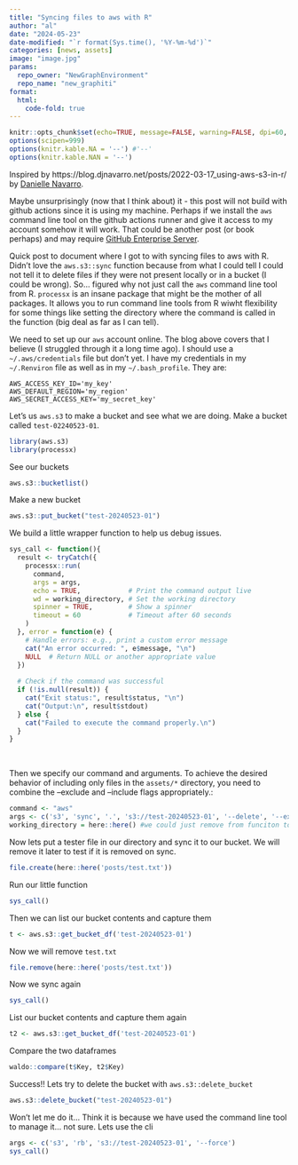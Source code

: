 ```yaml
---
title: "Syncing files to aws with R"
author: "al"
date: "2024-05-23"
date-modified: "`r format(Sys.time(), '%Y-%m-%d')`"
categories: [news, assets]
image: "image.jpg"
params:
  repo_owner: "NewGraphEnvironment"
  repo_name: "new_graphiti"
format: 
  html:
    code-fold: true
---
```



```r
knitr::opts_chunk$set(echo=TRUE, message=FALSE, warning=FALSE, dpi=60, out.width = "100%")
options(scipen=999)
options(knitr.kable.NA = '--') #'--'
options(knitr.kable.NAN = '--')
```

Inspired by https://blog.djnavarro.net/posts/2022-03-17_using-aws-s3-in-r/ by [Danielle Navarro](https://github.com/djnavarro).

Maybe unsurprisingly (now that I think about) it - this post will not build with github actions since it is using my machine.  Perhaps if we install the `aws` command line tool on the github actions runner and give it access to my account somehow it will work. That could be another post (or book perhaps) and 
may require [GitHub Enterprise Server](https://docs.github.com/en/enterprise-server@3.11/admin/github-actions/enabling-github-actions-for-github-enterprise-server/enabling-github-actions-with-amazon-s3-storage).

Quick post to document where I got to with syncing files to aws with R. Didn't love the `aws.s3::sync` function because
from what I could tell I could not tell it to delete files if they were not present locally or in a bucket (I could be wrong). 
So... figured why not just call the `aws` command line tool from R. `processx` is an insane package that might be the mother of all
packages. It allows you to run command line tools from R wiwht flexibility for some things like setting the  directory 
where the command is called in the function (big deal as far as I can tell). 


We need to set up our `aws` account online. The blog above covers that I believe (I struggled through it a long time ago). I should use a `~/.aws/credentials` file but don't yet.  I have my credentials in my `~/.Renviron` file as well as in my `~/.bash_profile`. They are:

    AWS_ACCESS_KEY_ID='my_key'
    AWS_DEFAULT_REGION='my_region'
    AWS_SECRET_ACCESS_KEY='my_secret_key'

Let's us `aws.s3` to make a bucket and see what we are doing. Make a bucket called `test-02240523-01`.

```r
library(aws.s3)
library(processx)


```

See our buckets

```r
aws.s3::bucketlist()
```

Make a new bucket

```r
aws.s3::put_bucket("test-20240523-01")
```


We build a little wrapper function to help us debug issues.


```r
sys_call <- function(){
  result <- tryCatch({
    processx::run(
      command,
      args = args,
      echo = TRUE,            # Print the command output live
      wd = working_directory, # Set the working directory
      spinner = TRUE,         # Show a spinner
      timeout = 60            # Timeout after 60 seconds
    )
  }, error = function(e) {
    # Handle errors: e.g., print a custom error message
    cat("An error occurred: ", e$message, "\n")
    NULL  # Return NULL or another appropriate value
  })
  
  # Check if the command was successful
  if (!is.null(result)) {
    cat("Exit status:", result$status, "\n")
    cat("Output:\n", result$stdout)
  } else {
    cat("Failed to execute the command properly.\n")
  }
}

```

<br>

Then we specify our command and arguments. To achieve the desired behavior of including only files in the `assets/*` directory, you need to combine the --exclude and --include flags appropriately.:


```r
command <- "aws"
args <- c('s3', 'sync', '.', 's3://test-20240523-01', '--delete', '--exclude', '*', '--include', 'posts/*')
working_directory = here::here() #we could just remove from funciton to get the current wd but its nice to have so we leave
```

Now lets put a tester file in our directory and sync it to our bucket. We will remove it later to test if it is removed on sync.

```r
file.create(here::here('posts/test.txt'))
```



Run our little function

```r
sys_call()
```

Then we can list our bucket contents and capture them

```r
t <- aws.s3::get_bucket_df('test-20240523-01') 
```

Now we will remove `test.txt`

```r
file.remove(here::here('posts/test.txt'))
```

Now we sync again 

```r
sys_call()
```

List our bucket contents and capture them again

```r
t2 <- aws.s3::get_bucket_df('test-20240523-01') 
```
Compare the two dataframes

```r
waldo::compare(t$Key, t2$Key)
```

Success!! Lets try to delete the bucket with `aws.s3::delete_bucket`

```r
aws.s3::delete_bucket("test-20240523-01")
```

Won't let me do it... Think it is because we have used the command line tool to manage it... not sure.  Lets use the cli

```r
args <- c('s3', 'rb', 's3://test-20240523-01', '--force')
sys_call()
```

